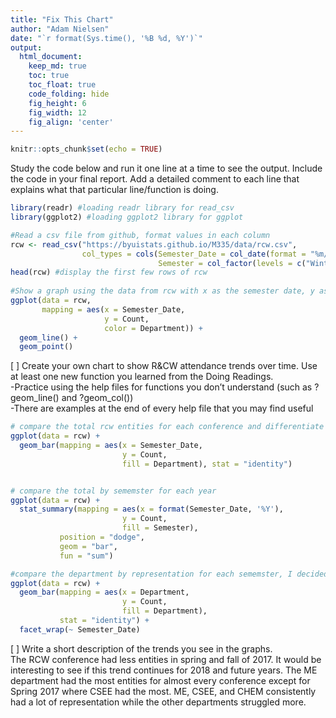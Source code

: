 ```yaml
---
title: "Fix This Chart"
author: "Adam Nielsen"
date: "`r format(Sys.time(), '%B %d, %Y')`"
output:
  html_document:  
    keep_md: true
    toc: true
    toc_float: true
    code_folding: hide
    fig_height: 6
    fig_width: 12
    fig_align: 'center'
---
```


```r
knitr::opts_chunk$set(echo = TRUE)
```

Study the code below and run it one line at a time to see the output. Include the code in your final report. Add a detailed comment to each line that explains what that particular line/function is doing.  


```r
library(readr) #loading readr library for read_csv
library(ggplot2) #loading ggplot2 library for ggplot

#Read a csv file from github, format values in each column
rcw <- read_csv("https://byuistats.github.io/M335/data/rcw.csv", 
                col_types = cols(Semester_Date = col_date(format = "%m/%d/%y"),
                                 Semester = col_factor(levels = c("Winter", "Spring", "Fall"))))
head(rcw) #display the first few rows of rcw
 
#Show a graph using the data from rcw with x as the semester date, y as the count, and colored according to department. Overlay a line and point graph using this data
ggplot(data = rcw, 
       mapping = aes(x = Semester_Date, 
                     y = Count, 
                     color = Department)) +
  geom_line() +
  geom_point()
```
  
[ ] Create your own chart to show R&CW attendance trends over time. Use at least one new function you learned from the Doing Readings.  
-Practice using the help files for functions you don't understand (such as ?geom_line() and ?geom_col())  
-There are examples at the end of every help file that you may find useful  


```r
# compare the total rcw entities for each conference and differentiate by depeartment
ggplot(data = rcw) +
  geom_bar(mapping = aes(x = Semester_Date,
                         y = Count,
                         fill = Department), stat = "identity")


# compare the total by sememster for each year
ggplot(data = rcw) +
  stat_summary(mapping = aes(x = format(Semester_Date, '%Y'),
                         y = Count,
                         fill = Semester),
           position = "dodge",
           geom = "bar",
           fun = "sum")

#compare the department by representation for each sememster, I decided to use facet instead of dodge because it was more readable.
ggplot(data = rcw) +
  geom_bar(mapping = aes(x = Department,
                         y = Count,
                         fill = Department),
           stat = "identity") + 
  facet_wrap(~ Semester_Date)
```
  
[ ] Write a short description of the trends you see in the graphs.  
The RCW conference had less entities in spring and fall of 2017. It would be interesting to see if this trend continues for 2018 and future years. The ME department had the most entities for almost every conference except for Spring 2017 where CSEE had the most. ME, CSEE, and CHEM consistently had a lot of representation while the other departments struggled more.


